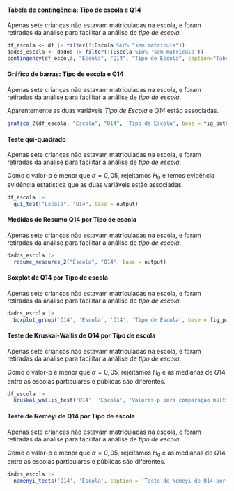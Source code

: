 
#### Tabela de contingência: Tipo de escola e Q14

Apenas sete crianças não estavam matriculadas na escola, e foram retiradas da análise para facilitar a análise de _tipo de escola_.

```r
df_escola <- df |> filter(!(Escola %in% "sem matrícula"))
dados_escola <- dados |> filter(!(Escola %in% 'sem matrícula'))
contingency(df_escola, "Escola", "Q14", "Tipo de Escola", caption="Tabela de contingência: Tipo de escola e Q14.", base = output)
```

#### Gráfico de barras: Tipo de escola e Q14

Apenas sete crianças não estavam matriculadas na escola, e foram retiradas da análise para facilitar a análise de _tipo de escola_.

Aparentemente as duas variáveis _Tipo de Escola_ e _Q14_ estão associadas.

```r
grafico_2(df_escola, "Escola", "Q14", 'Tipo de Escola', base = fig_path)
```

#### Teste qui-quadrado

Apenas sete crianças não estavam matriculadas na escola, e foram retiradas da análise para facilitar a análise de _tipo de escola_.


Como o valor-p é menor que $\alpha=0,05$, rejeitamos $H_0$ e temos evidência evidência estatística que as duas variáveis estão associadas. 

```r
df_escola |> 
  qui_test("Escola", "Q14", base = output)
```

\cleardoublepage

#### Medidas de Resumo Q14 por Tipo de escola

Apenas sete crianças não estavam matriculadas na escola, e foram retiradas da análise para facilitar a análise de _tipo de escola_.


```r
dados_escola |> 
  resume_measures_2("Escola", "Q14", base = output)
```

#### Boxplot de Q14 por Tipo de escola 

Apenas sete crianças não estavam matriculadas na escola, e foram retiradas da análise para facilitar a análise de _tipo de escola_.


```r
dados_escola |>
  boxplot_group('Q14', 'Escola', 'Q14', 'Tipo de Escola', base = fig_path)
```

#### Teste de Kruskal-Wallis de Q14 por Tipo de escola

Apenas sete crianças não estavam matriculadas na escola, e foram retiradas da análise para facilitar a análise de _tipo de escola_.


Como o valor-p é menor que $\alpha=0,05$, rejeitamos $H_0$ e as medianas de $Q14$ entre as escolas particulares e públicas são diferentes.

```r
df_escola |> 
  kruskal_wallis_test('Q14', 'Escola', 'Valores-p para comparação múltipla de medianas: Q14 e Tipo de escola.', base = output)
```

#### Teste de Nemeyi de Q14 por Tipo de escola

Apenas sete crianças não estavam matriculadas na escola, e foram retiradas da análise para facilitar a análise de _tipo de escola_.


Como o valor-p é menor que $\alpha=0,05$, rejeitamos $H_0$ e as medianas de $Q14$ entre as escolas particulares e públicas são diferentes.

```r
dados_escola |> 
  nemenyi_tests('Q14', 'Escola', caption = 'Teste de Nemeyi de Q14 por Escola.', base = output)
``` 